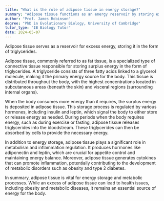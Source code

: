```yaml
---
title: "What is the role of adipose tissue in energy storage?"
summary: "Adipose tissue functions as an energy reservoir by storing excess energy as triglycerides, playing a crucial role in energy balance and metabolic processes in the body."
author: "Prof. James Robinson"
degree: "PhD in Evolutionary Biology, University of Cambridge"
tutor_type: "IB Biology Tutor"
date: 2024-05-07
---
```


Adipose tissue serves as a reservoir for excess energy, storing it in the form of triglycerides.

Adipose tissue, commonly referred to as fat tissue, is a specialized type of connective tissue responsible for storing surplus energy in the form of triglycerides. A triglyceride consists of three fatty acids linked to a glycerol molecule, making it the primary energy source for the body. This tissue is distributed throughout the body, with the highest concentrations located in subcutaneous areas (beneath the skin) and visceral regions (surrounding internal organs).

When the body consumes more energy than it requires, the surplus energy is deposited in adipose tissue. This storage process is regulated by various hormones, including insulin and leptin, which signal the body to either store or release energy as needed. During periods when the body requires energy, such as during exercise or fasting, adipose tissue releases triglycerides into the bloodstream. These triglycerides can then be absorbed by cells to provide the necessary energy.

In addition to energy storage, adipose tissue plays a significant role in metabolism and inflammation regulation. It produces hormones like adiponectin and leptin, which are crucial for appetite control and maintaining energy balance. Moreover, adipose tissue generates cytokines that can promote inflammation, potentially contributing to the development of metabolic disorders such as obesity and type 2 diabetes.

In summary, adipose tissue is vital for energy storage and metabolic processes. While an excess of adipose tissue can lead to health issues, including obesity and metabolic diseases, it remains an essential source of energy for the body.
    